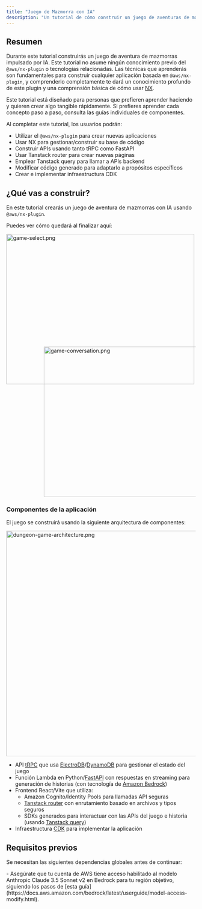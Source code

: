 ```yaml
---
title: "Juego de Mazmorra con IA"
description: "Un tutorial de cómo construir un juego de aventuras de mazmorra con IA usando el @aws/nx-plugin."
---
```





## Resumen

Durante este tutorial construirás un juego de aventura de mazmorras impulsado por IA. Este tutorial no asume ningún conocimiento previo del `@aws/nx-plugin` o tecnologías relacionadas. Las técnicas que aprenderás son fundamentales para construir cualquier aplicación basada en `@aws/nx-plugin`, y comprenderlo completamente te dará un conocimiento profundo de este plugin y una comprensión básica de cómo usar [NX](https://nx.dev/).

<Aside>Este tutorial está diseñado para personas que prefieren aprender haciendo y quieren crear algo tangible rápidamente. Si prefieres aprender cada concepto paso a paso, consulta las guías individuales de componentes.</Aside>

Al completar este tutorial, los usuarios podrán:

- Utilizar el `@aws/nx-plugin` para crear nuevas aplicaciones
- Usar NX para gestionar/construir su base de código
- Construir APIs usando tanto tRPC como FastAPI
- Usar Tanstack router para crear nuevas páginas
- Emplear Tanstack query para llamar a APIs backend
- Modificar código generado para adaptarlo a propósitos específicos
- Crear e implementar infraestructura CDK

## ¿Qué vas a construir?

En este tutorial crearás un juego de aventura de mazmorras con IA usando `@aws/nx-plugin`.

Puedes ver cómo quedará al finalizar aquí:

<Image src={gameSelectPng} alt="game-select.png" width="500" height="400" />
<div style="margin-top: -100px; margin-left: 100px;">
<Image src={gameConversationPng} alt="game-conversation.png" width="500" height="400" />
</div>

### Componentes de la aplicación

El juego se construirá usando la siguiente arquitectura de componentes:

<Image class="white-bg" src={dungeonAdventureArchitecturePng} alt="dungeon-game-architecture.png" width="800" height="600" />

- API [tRPC](https://trpc.io/) que usa [ElectroDB](https://electrodb.dev/)/[DynamoDB](https://aws.amazon.com/dynamodb/) para gestionar el estado del juego
- Función Lambda en Python/[FastAPI](https://fastapi.tiangolo.com/) con respuestas en streaming para generación de historias (con tecnología de [Amazon Bedrock](https://aws.amazon.com/bedrock/))
- Frontend React/Vite que utiliza:
  - Amazon Cognito/Identity Pools para llamadas API seguras
  - [Tanstack router](https://tanstack.com/router/latest) con enrutamiento basado en archivos y tipos seguros
  - SDKs generados para interactuar con las APIs del juego e historia (usando [Tanstack query](https://tanstack.com/query/latest))
- Infraestructura [CDK](https://docs.aws.amazon.com/cdk/v2/guide/home.html) para implementar la aplicación

## Requisitos previos

Se necesitan las siguientes dependencias globales antes de continuar:

<Snippet name="prerequisites" />
- Asegúrate que tu cuenta de AWS tiene acceso habilitado al modelo Anthropic Claude 3.5 Sonnet v2 en Bedrock para tu región objetivo, siguiendo los pasos de [esta guía](https://docs.aws.amazon.com/bedrock/latest/userguide/model-access-modify.html).